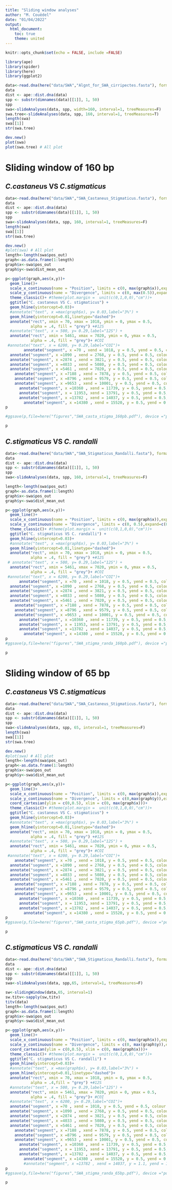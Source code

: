 ```yaml
---
title: "Sliding window analyses"
author: "M. Couëdel"
date: "01/04/2022"
output: 
  html_document:
    toc: true
    theme: united
---
```


```r
knitr::opts_chunk$set(echo = FALSE, include =FALSE)
```

```r
library(ape)
library(spider)
library(here)
library(ggplot2)
```

```r
data<-read.dna(here("data/SWA","Algnt_for_SWA_cirripectes.fasta"), format="fasta")
data
dist <- ape::dist.dna(data)
spp <- substr(dimnames(data)[[1]], 1, 50)
spp
swa<-slideAnalyses(data, spp, width=160, interval=1, treeMeasures=F)
swa.tree<-slideAnalyses(data, spp, 160, interval=1, treeMeasures=T)
length(swa)
swa[[1]]
str(swa.tree)

dev.new()
plot(swa)
plot(swa.tree) # All plot
```

# Sliding window of 160 bp

## *C.castaneu*s VS *C.stigmaticus*

```r
data<-read.dna(here("data/SWA","SWA_Castaneus_Stigmaticus.fasta"), format="fasta")
data
dist <- ape::dist.dna(data)
spp <- substr(dimnames(data)[[1]], 1, 50)
spp
swa<-slideAnalyses(data, spp, 160, interval=1, treeMeasures=F)
length(swa)
swa[[1]]
str(swa.tree)

dev.new()
#plot(swa) # All plot
length<-length(swa$pos_out)
graph<-as.data.frame(1:length)
graph$x<-swa$pos_out
graph$y<-swa$dist_mean_out

p<-ggplot(graph,aes(x,y))+
  geom_line()+
  scale_x_continuous(name = "Position", limits = c(0, max(graph$x)),expand=c(0,5))+
  scale_y_continuous(name = "Divergence", limits = c(0, max(0.5)),expand=c(0,0))+
  theme_classic()+ #theme(plot.margin =  unit(c(0,1,0,0),"cm"))+
  ggtitle("C. castaneus VS C. stigmaticus") +
  geom_hline(yintercept=0.03)+
  #annotate("text", x =max(graph$x), y= 0.03,label="3%") +
  geom_hline(yintercept=0.01,linetype="dashed")+
  annotate("rect", xmin = 70, xmax = 1018, ymin = 0, ymax = 0.5,
           alpha = .4, fill = "grey") +#12S
  #annotate("text", x = 500, y= 0.29,label="12S") +
  annotate("rect", xmin = 5461, xmax = 7020, ymin = 0, ymax = 0.5,
           alpha = .4, fill = "grey")+ #COI
 #annotate("text", x = 6200, y= 0.29,label="COI")+
        annotate("segment", x =70 , xend = 1018, y = 0.5, yend = 0.5, colour = "black", size=2,   alpha=0.6)+#12S
  annotate("segment", x =1090 , xend = 2768, y = 0.5, yend = 0.5, colour = "black", size=2, alpha=0.6)+#16S
  annotate("segment", x =2874 , xend = 3821, y = 0.5, yend = 0.5, colour = "black", size=2, alpha=0.6)+#ND1
  annotate("segment", x =4033 , xend = 5080, y = 0.5, yend = 0.5, colour = "black", size=2, alpha=0.6)+#ND1
  annotate("segment", x =5461 , xend = 7020, y = 0.5, yend = 0.5, colour = "black", size=2, alpha=0.6)+#COI
    annotate("segment", x =7188 , xend = 7878, y = 0.5, yend = 0.5, colour = "black", size=2, alpha=0.6)+#COII
    annotate("segment", x =8796 , xend = 9579, y = 0.5, yend = 0.5, colour = "black", size=2, alpha=0.6)+#COIII
    annotate("segment", x =9653 , xend = 10001, y = 0.5, yend = 0.5, colour = "black", size=2, alpha=0.6)+#ND3
      annotate("segment", x =10360 , xend = 11739, y = 0.5, yend = 0.5, colour = "black", size=2, alpha=0.6)+#ND4
      annotate("segment", x = 11953, xend = 13791, y = 0.5, yend = 0.5, colour = "black", size=2, alpha=0.6)+#ND5
      annotate("segment", x =13782 , xend = 14037, y = 0.5, yend = 0.5, colour = "black", size=2, alpha=0.6)+#ND6
        annotate("segment", x =14380 , xend = 15520, y = 0.5, yend = 0.5, colour = "black", size=2, alpha=0.6)
p

#ggsave(p,file=here("figures","SWA_casta_stigma_160pb.pdf"), device ="pdf", width=13, height=6, units = "cm")
```

```r
p
```


## *C.stigmaticus* VS *C. randalli*

```r
data<-read.dna(here("data/SWA","SWA_Stigmaticus_Randalli.fasta"), format="fasta")
data
dist <- ape::dist.dna(data)
spp <- substr(dimnames(data)[[1]], 1, 50)
spp
swa<-slideAnalyses(data, spp, 160, interval=1, treeMeasures=F)

length<-length(swa$pos_out)
graph<-as.data.frame(1:length)
graph$x<-swa$pos_out
graph$y<-swa$dist_mean_out

p<-ggplot(graph,aes(x,y))+
  geom_line()+
  scale_x_continuous(name = "Position", limits = c(0, max(graph$x)),expand=c(0,5))+
  scale_y_continuous(name = "Divergence", limits = c(0, 0.5),expand=c(0,0))+
  theme_classic()+ #theme(plot.margin =  unit(c(0,1,0,0),"cm"))+
  ggtitle("C. stigmaticus VS C. randalli") +
  geom_hline(yintercept=0.03)+
  #annotate("text", x =max(graph$x), y= 0.03,label="3%") +
  geom_hline(yintercept=0.01,linetype="dashed")+
  annotate("rect", xmin = 70, xmax = 1018, ymin = 0, ymax = 0.5,
           alpha = .4, fill = "grey") +#12S
 # annotate("text", x = 500, y= 0.29,label="12S") +
  annotate("rect", xmin = 5461, xmax = 7020, ymin = 0, ymax = 0.5,
           alpha = .4, fill = "grey")+ #COI
 #annotate("text", x = 6200, y= 0.29,label="COI")+
      annotate("segment", x =70 , xend = 1018, y = 0.5, yend = 0.5, colour = "black", size=2,   alpha=0.6)+#12S
  annotate("segment", x =1090 , xend = 2768, y = 0.5, yend = 0.5, colour = "black", size=2, alpha=0.6)+#16S
  annotate("segment", x =2874 , xend = 3821, y = 0.5, yend = 0.5, colour = "black", size=2, alpha=0.6)+#ND1
  annotate("segment", x =4033 , xend = 5080, y = 0.5, yend = 0.5, colour = "black", size=2, alpha=0.6)+#ND1
  annotate("segment", x =5461 , xend = 7020, y = 0.5, yend = 0.5, colour = "black", size=2, alpha=0.6)+#COI
    annotate("segment", x =7188 , xend = 7878, y = 0.5, yend = 0.5, colour = "black", size=2, alpha=0.6)+#COII
    annotate("segment", x =8796 , xend = 9579, y = 0.5, yend = 0.5, colour = "black", size=2, alpha=0.6)+#COIII
    annotate("segment", x =9653 , xend = 10001, y = 0.5, yend = 0.5, colour = "black", size=2, alpha=0.6)+#ND3
      annotate("segment", x =10360 , xend = 11739, y = 0.5, yend = 0.5, colour = "black", size=2, alpha=0.6)+#ND4
      annotate("segment", x = 11953, xend = 13791, y = 0.5, yend = 0.5, colour = "black", size=2, alpha=0.6)+#ND5
      annotate("segment", x =13782 , xend = 14037, y = 0.5, yend = 0.5, colour = "black", size=2, alpha=0.6)+#ND6
        annotate("segment", x =14380 , xend = 15520, y = 0.5, yend = 0.5, colour = "black", size=2, alpha=0.6)
p
#ggsave(p,file=here("figures","SWA_stigma_randa_160pb.pdf"), device ="pdf", width=13, height=6, units = "cm")
```
```r
p
```

# Sliding window of 65 bp

## *C.castaneus* VS *C.stigmaticus* 

```r
data<-read.dna(here("data/SWA","SWA_Castaneus_Stigmaticus.fasta"), format="fasta")
data
dist <- ape::dist.dna(data)
spp <- substr(dimnames(data)[[1]], 1, 50)
spp
swa<-slideAnalyses(data, spp, 65, interval=1, treeMeasures=F)
length(swa)
swa[[1]]
str(swa.tree)

dev.new()
#plot(swa) # All plot
length<-length(swa$pos_out)
graph<-as.data.frame(1:length)
graph$x<-swa$pos_out
graph$y<-swa$dist_mean_out

p<-ggplot(graph,aes(x,y))+
  geom_line()+
  scale_x_continuous(name = "Position", limits = c(0, max(graph$x)),expand=c(0,5))+
  scale_y_continuous(name = "Divergence", limits = c(0,max(graph$y)),expand=c(0,0))+
  coord_cartesian(ylim = c(0,0.5), xlim = c(0, max(graph$x)))+
  theme_classic()+ #theme(plot.margin =  unit(c(0,1,0,0),"cm"))+
  ggtitle("C. castaneus VS C. stigmaticus") +
  geom_hline(yintercept=0.03)+
  #annotate("text", x =max(graph$x), y= 0.03,label="3%") +
  geom_hline(yintercept=0.01,linetype="dashed")+
  annotate("rect", xmin = 70, xmax = 1018, ymin = 0, ymax = 0.5,
           alpha = .4, fill = "grey") +#12S
  #annotate("text", x = 500, y= 0.29,label="12S") +
  annotate("rect", xmin = 5461, xmax = 7020, ymin = 0, ymax = 0.5,
           alpha = .4, fill = "grey")+ #COI
 #annotate("text", x = 6200, y= 0.29,label="COI")+
    annotate("segment", x =70 , xend = 1018, y = 0.5, yend = 0.5, colour = "black", size=2,   alpha=0.6)+#12S
  annotate("segment", x =1090 , xend = 2768, y = 0.5, yend = 0.5, colour = "black", size=2, alpha=0.6)+#16S
  annotate("segment", x =2874 , xend = 3821, y = 0.5, yend = 0.5, colour = "black", size=2, alpha=0.6)+#ND1
  annotate("segment", x =4033 , xend = 5080, y = 0.5, yend = 0.5, colour = "black", size=2, alpha=0.6)+#ND1
  annotate("segment", x =5461 , xend = 7020, y = 0.5, yend = 0.5, colour = "black", size=2, alpha=0.6)+#COI
    annotate("segment", x =7188 , xend = 7878, y = 0.5, yend = 0.5, colour = "black", size=2, alpha=0.6)+#COII
    annotate("segment", x =8796 , xend = 9579, y = 0.5, yend = 0.5, colour = "black", size=2, alpha=0.6)+#COIII
    annotate("segment", x =9653 , xend = 10001, y = 0.5, yend = 0.5, colour = "black", size=2, alpha=0.6)+#ND3
      annotate("segment", x =10360 , xend = 11739, y = 0.5, yend = 0.5, colour = "black", size=2, alpha=0.6)+#ND4
      annotate("segment", x = 11953, xend = 13791, y = 0.5, yend = 0.5, colour = "black", size=2, alpha=0.6)+#ND5
      annotate("segment", x =13782 , xend = 14037, y = 0.5, yend = 0.5, colour = "black", size=2, alpha=0.6)+#ND6
        annotate("segment", x =14380 , xend = 15520, y = 0.5, yend = 0.5, colour = "black", size=2, alpha=0.6)
p
#ggsave(p,file=here("figures","SWA_casta_stigma_65pb.pdf"), device ="pdf", width=13, height=6, units = "cm")
```
```r
p
```

## *C.stigmaticus* VS *C. randalli*

```r
data<-read.dna(here("data/SWA","SWA_Stigmaticus_Randalli.fasta"), format="fasta")
data
dist <- ape::dist.dna(data)
spp <- substr(dimnames(data)[[1]], 1, 50)
spp
swa<-slideAnalyses(data, spp,65, interval=1, treeMeasures=F)

sw<-slidingWindow(data,65, interval=1)
sw.titv<-sapply(sw,titv)
titv(data)
length<-length(swa$pos_out)
graph<-as.data.frame(1:length)
graph$x<-swa$pos_out
graph$y<-swa$dist_mean_out

p<-ggplot(graph,aes(x,y))+
  geom_line()+
  scale_x_continuous(name = "Position", limits = c(0, max(graph$x)),expand=c(0,5))+
  scale_y_continuous(name = "Divergence", limits = c(0, max(graph$y)),expand=c(0,0))+
  coord_cartesian(ylim = c(0,0.5), xlim = c(0, max(graph$x)))+
  theme_classic()+ #theme(plot.margin =  unit(c(0,1,0,0),"cm"))+
  ggtitle("C. stigmaticus VS C. randalli") +
  geom_hline(yintercept=0.03)+
  #annotate("text", x =max(graph$x), y= 0.03,label="3%") +
  geom_hline(yintercept=0.01,linetype="dashed")+
  annotate("rect", xmin = 70, xmax = 1018, ymin = 0, ymax = 0.5,
           alpha = .4,fill = "grey") +#12S
  #annotate("text", x = 500, y= 0.29,label="12S") +
  annotate("rect", xmin = 5461, xmax = 7020, ymin = 0, ymax = 0.5,
           alpha = .4, fill = "grey")+ #COI
  #annotate("text", x = 6200, y= 0.29,label="COI")+
  annotate("segment", x =70 , xend = 1018, y = 0.5, yend = 0.5, colour = "black", size=2,   alpha=0.6)+#12S
  annotate("segment", x =1090 , xend = 2768, y = 0.5, yend = 0.5, colour = "black", size=2, alpha=0.6)+#16S
  annotate("segment", x =2874 , xend = 3821, y = 0.5, yend = 0.5, colour = "black", size=2, alpha=0.6)+#ND1
  annotate("segment", x =4033 , xend = 5080, y = 0.5, yend = 0.5, colour = "black", size=2, alpha=0.6)+#ND2
  annotate("segment", x =5461 , xend = 7020, y = 0.5, yend = 0.5, colour = "black", size=2, alpha=0.6)+#COI
    annotate("segment", x =7188 , xend = 7878, y = 0.5, yend = 0.5, colour = "black", size=2, alpha=0.6)+#COII
    annotate("segment", x =8796 , xend = 9579, y = 0.5, yend = 0.5, colour = "black", size=2, alpha=0.6)+#COIII
    annotate("segment", x =9653 , xend = 10001, y = 0.5, yend = 0.5, colour = "black", size=2, alpha=0.6)+#ND3
      annotate("segment", x =10360 , xend = 11739, y = 0.5, yend = 0.5, colour = "black", size=2, alpha=0.6)+#ND4
      annotate("segment", x = 11953, xend = 13791, y = 0.5, yend = 0.5, colour = "black", size=2, alpha=0.6)+#ND5
      annotate("segment", x =13782 , xend = 14037, y = 0.5, yend = 0.5, colour = "black", size=2, alpha=0.6)+#ND6
        annotate("segment", x =14380 , xend = 15520, y = 0.5, yend = 0.5, colour = "black", size=2, alpha=0.6)#CytB
        #annotate("segment", x =13782 , xend = 14037, y = 1.1, yend = 1.1, colour = "black", size=2, alpha=0.6)+#ND6
p
#ggsave(p,file=here("figures","SWA_stigma_randa_65bp.pdf"), device ="pdf", width=13, height=6, units = "cm")
```

```r
p
```
